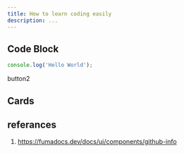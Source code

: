 ```yaml
---
title: How to learn coding easily
description: ...
---
```


## Code Block

```js
console.log('Hello World');
```
button2

## Cards

<Cards>
  <Card title="Learn more about Next.js" href="https://nextjs.org/docs" />
  <Card title="Learn more about Fumadocs" href="https://fumadocs.vercel.app" />
</Cards>


## referances

1. https://fumadocs.dev/docs/ui/components/github-info
